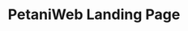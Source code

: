 ---
title: "PetaniWeb Landing Page"
summary: "Development of a flexible and highly customizable design system using Next.js for front-end and Figma for design collaboration."
publishedAt: "2025-04-08"
images:
  - "/images/projects/petaniweb/landing-page.png"
  - "/images/projects/petaniweb/video-01.mp4"
---